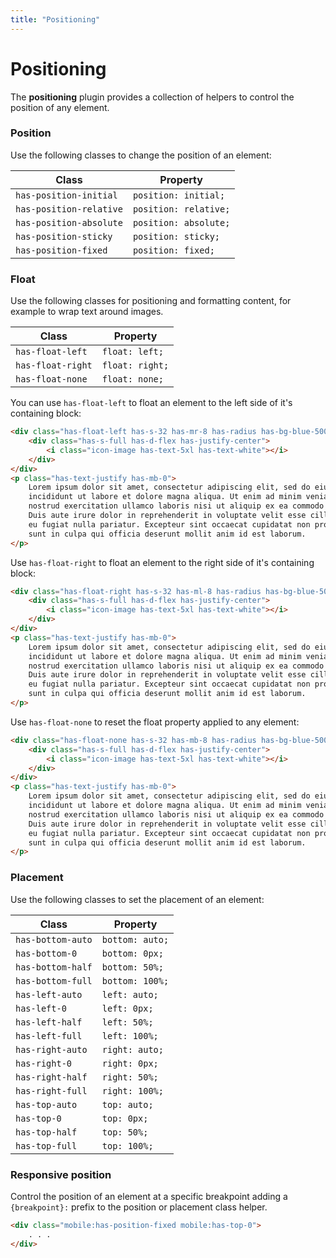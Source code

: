 ```yaml
---
title: "Positioning"
---
```


# Positioning

The **positioning** plugin provides a collection of helpers to control the position of any element.

### Position 

Use the following classes to change the position of an element:

| Class | Property | 
|-------|----------|
| `has-position-initial`  | `position: initial;` |
| `has-position-relative` | `position: relative;` |
| `has-position-absolute` | `position: absolute;` |
| `has-position-sticky`   | `position: sticky;` |
| `has-position-fixed`    | `position: fixed;` |

### Float

Use the following classes for positioning and formatting content, for example to wrap text around images.

| Class | Property | 
|-------|----------|
| `has-float-left`  | `float: left;` |
| `has-float-right` | `float: right;` |
| `has-float-none`  | `float: none;` |

You can use `has-float-left` to float an element to the left side of it's containing block:

```html live=true
<div class="has-float-left has-s-32 has-mr-8 has-radius has-bg-blue-500">
    <div class="has-s-full has-d-flex has-justify-center">
        <i class="icon-image has-text-5xl has-text-white"></i>
    </div>
</div>
<p class="has-text-justify has-mb-0">
    Lorem ipsum dolor sit amet, consectetur adipiscing elit, sed do eiusmod tempor 
    incididunt ut labore et dolore magna aliqua. Ut enim ad minim veniam, quis 
    nostrud exercitation ullamco laboris nisi ut aliquip ex ea commodo consequat. 
    Duis aute irure dolor in reprehenderit in voluptate velit esse cillum dolore 
    eu fugiat nulla pariatur. Excepteur sint occaecat cupidatat non proident, 
    sunt in culpa qui officia deserunt mollit anim id est laborum.
</p>
```

Use `has-float-right` to float an element to the right side of it's containing block:

```html live=true
<div class="has-float-right has-s-32 has-ml-8 has-radius has-bg-blue-500">
    <div class="has-s-full has-d-flex has-justify-center">
        <i class="icon-image has-text-5xl has-text-white"></i>
    </div>
</div>
<p class="has-text-justify has-mb-0">
    Lorem ipsum dolor sit amet, consectetur adipiscing elit, sed do eiusmod tempor 
    incididunt ut labore et dolore magna aliqua. Ut enim ad minim veniam, quis 
    nostrud exercitation ullamco laboris nisi ut aliquip ex ea commodo consequat. 
    Duis aute irure dolor in reprehenderit in voluptate velit esse cillum dolore 
    eu fugiat nulla pariatur. Excepteur sint occaecat cupidatat non proident, 
    sunt in culpa qui officia deserunt mollit anim id est laborum.
</p>
```

Use `has-float-none` to reset the float property applied to any element:

```html live=true
<div class="has-float-none has-s-32 has-mb-8 has-radius has-bg-blue-500">
    <div class="has-s-full has-d-flex has-justify-center">
        <i class="icon-image has-text-5xl has-text-white"></i>
    </div>
</div>
<p class="has-text-justify has-mb-0">
    Lorem ipsum dolor sit amet, consectetur adipiscing elit, sed do eiusmod tempor 
    incididunt ut labore et dolore magna aliqua. Ut enim ad minim veniam, quis 
    nostrud exercitation ullamco laboris nisi ut aliquip ex ea commodo consequat. 
    Duis aute irure dolor in reprehenderit in voluptate velit esse cillum dolore 
    eu fugiat nulla pariatur. Excepteur sint occaecat cupidatat non proident, 
    sunt in culpa qui officia deserunt mollit anim id est laborum.
</p>
```

### Placement

Use the following classes to set the placement of an element:

| Class | Property |
|-------|----------|
| `has-bottom-auto` | `bottom: auto;` |
| `has-bottom-0`    | `bottom: 0px;`  |
| `has-bottom-half` | `bottom: 50%;`  |
| `has-bottom-full` | `bottom: 100%;` |
| `has-left-auto`   | `left: auto;` |
| `has-left-0`      | `left: 0px;`  |
| `has-left-half`   | `left: 50%;`  |
| `has-left-full`   | `left: 100%;` |
| `has-right-auto`  | `right: auto;` |
| `has-right-0`     | `right: 0px;`  |
| `has-right-half`  | `right: 50%;`  |
| `has-right-full`  | `right: 100%;` |
| `has-top-auto`    | `top: auto;` |
| `has-top-0`       | `top: 0px;`  |
| `has-top-half`    | `top: 50%;`  |
| `has-top-full`    | `top: 100%;` |

### Responsive position

Control the position of an element at a specific breakpoint adding a `{breakpoint}:` prefix to the position or placement class helper.

```html
<div class="mobile:has-position-fixed mobile:has-top-0">
    . . .
</div>
```
